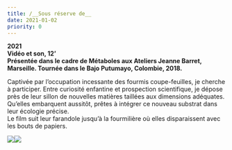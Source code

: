 ```yaml
---
title: /__Sous réserve de__
date: 2021-01-02
priority: 0
---
```

**2021\
Vidéo et son, 12’\
Présentée dans le cadre de Métaboles aux Ateliers Jeanne Barret, Marseille. Tournée dans le Bajo Putumayo, Colombie, 2018.**

Captivée par l’occupation incessante des fourmis coupe-feuilles, je cherche à participer. Entre curiosité enfantine et prospection scientifique, je dépose près de leur sillon de nouvelles matières taillées aux dimensions adéquates. Qu’elles embarquent aussitôt, prêtes à intégrer ce nouveau substrat dans leur écologie précise.\
Le film suit leur farandole jusqu’à la fourmilière où elles disparaissent avec les bouts de papiers.

![](src/assets/images/projects/sous-reserve-de/_1_fourmiz-v3.jpg)![](src/assets/images/projects/sous-reserve-de/_2_fourmis_capturevideo_v2.jpg)

<VimeoEmbed videoId={629431569} />
